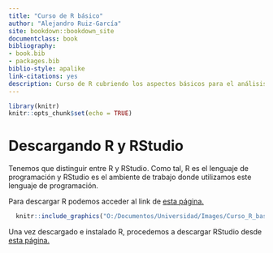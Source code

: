 ```yaml
--- 
title: "Curso de R básico"
author: "Alejandro Ruiz-García"
site: bookdown::bookdown_site
documentclass: book
bibliography:
- book.bib
- packages.bib
biblio-style: apalike
link-citations: yes
description: Curso de R cubriendo los aspectos básicos para el análisis de datos biológicos.
---
```


```r
library(knitr)
knitr::opts_chunk$set(echo = TRUE)
```

# Descargando R y RStudio {-}
Tenemos que distinguir entre R y RStudio. Como tal, R es el lenguaje de programación y RStudio es el ambiente de trabajo donde utilizamos este lenguaje de programación.

Para descargar R podemos acceder al link de [esta página.](https://cran.r-project.org/bin/windows/base/)
```r
  knitr::include_graphics("O:/Documentos/Universidad/Images/Curso_R_basico/1.png")
```


Una vez descargado e instalado R, procedemos a descargar RStudio desde [esta página.](https://rstudio.com/products/rstudio/download/#download)